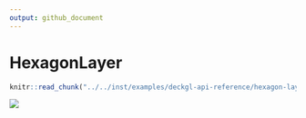 ```yaml
---
output: github_document
---
```


# HexagonLayer

```r
knitr::read_chunk("../../inst/examples/deckgl-api-reference/hexagon-layer.R")
```

![](images/hexagon-layer.png)

```r
```
